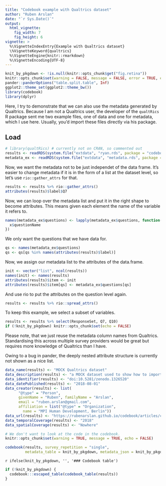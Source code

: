 ```yaml
---
title: "Codebook example with Qualtrics dataset"
author: "Ruben Arslan"
date: "`r Sys.Date()`"
output:
  html_vignette:
    fig_width: 7
    fig_height: 6
vignette: >
  %\VignetteIndexEntry{Example with Qualtrics dataset}
  \%VignetteKeyword{qualtrics}
  %\VignetteEngine{knitr::rmarkdown}
  %\VignetteEncoding{UTF-8}
---
```



```r
knit_by_pkgdown <- !is.null(knitr::opts_chunk$get("fig.retina"))
knitr::opts_chunk$set(warning = FALSE, message = FALSE, error = TRUE, echo = TRUE)
pander::panderOptions("table.split.table", Inf)
ggplot2::theme_set(ggplot2::theme_bw())
library(codebook)
library(dplyr)
```

Here, I try to demonstrate that we can also use the metadata generated by Qualtrics.
Because I am not a Qualtrics user, the developer of the `qualtRics` R package sent
me two example files, one of data and one for metadata, which I use here.
Usually, you'd import these files directly via his package.

## Load
```r
# library(qualtRics) # currently not on CRAN, so commented out
results <- readRDS(system.file("extdata", "ryan.rds", package = "codebook"))
metadata_ex <- readRDS(system.file("extdata", "metadata.rds", package = "codebook"))
```

Now, we want the metadata not to be just independet of the data frame.
It's easier to change metadata if it is in the form of a list at the 
dataset level, so let's use `rio::gather_attrs` for that.

```r
results <- results %>% rio::gather_attrs()
attributes(results)$label$Q7
```

Now, we can loop over the metadata list and put it in the right shape to become
attributes. This means given each element the name of the variable it refers to.
```r
names(metadata_ex$questions) <- lapply(metadata_ex$questions, function(x) {
  x$questionName
})
```

We only want the questions that we have data for.
```r
qs <- names(metadata_ex$questions)
qs <- qs[qs %in% names(attributes(results)$label)]
```

Now, we assign our metadata list to the attributes of the data.frame.
```r
init <- vector("list", ncol(results)) 
names(init) <- names(results)
attributes(results)$item <- init
attributes(results)$item[qs] <- metadata_ex$questions[qs]
```

And use rio to put the attributes on the question level again.
```r
results <- results %>% rio::spread_attrs()
```

To keep this example, we select a subset of variables.
```r
results <- results %>% select(ResponseSet, Q7, Q10)
if (!knit_by_pkgdown) knitr::opts_chunk$set(echo = FALSE)
```

Please note, that we just reuse the metadata column names from Qualtrics. Standardising
this across multiple survey providers would be great but requires more knowledge
of Qualtrics than I have.

Owing to a bug in pander, the deeply nested attribute structure is currently not shown
as a nice list.

```r
data_name(results) <- "MOCK Qualtrics dataset"
data_description(results) <- "a MOCK dataset used to show how to import Qualtrics metadata into the codebook R package"
data_identifier(results) <- "doi:10.5281/zenodo.1326520"
data_datePublished(results) <- "2018-08-01"
data_creator(results) <- list(
      "@type" = "Person",
      givenName = "Ruben", familyName = "Arslan",
      email = "ruben.arslan@gmail.com", 
      affiliation = list("@type" = "Organization",
        name = "MPI Human Development, Berlin"))
data_url(results) <- "https://rubenarslan.github.io/codebook/articles/codebook_qualtrics.html"
data_temporalCoverage(results) <- "2018" 
data_spatialCoverage(results) <- "Nowhere" 
```

```r
# We don't want to look at the code in the codebook.
knitr::opts_chunk$set(warning = TRUE, message = TRUE, echo = FALSE)
```

```r
codebook(results, survey_repetition = "single",
         metadata_table = knit_by_pkgdown, metadata_json = knit_by_pkgdown)
```


`r ifelse(knit_by_pkgdown, '', '### Codebook table')`

```r
if (!knit_by_pkgdown) {
  codebook:::escaped_table(codebook_table(results))
}
```

